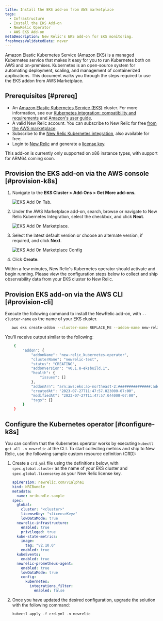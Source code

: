 ```yaml
---
title: Install the EKS add-on from AWS marketplace
tags:
  - Infrastructure
  - Install the EKS Add-on
  - NewRelic Operator
  - AWS EKS Add-on
metaDescription: New Relic's EKS add-on for EKS monitoring.
freshnessValidatedDate: never
---
```





Amazon Elastic Kubernetes Service (Amazon EKS) is a managed Kubernetes service that makes it easy for you to run Kubernetes both on AWS and on-premises. Kubernetes is an open-source system for automating deployment, scaling, and management of containerized applications. This document walks you through the steps required to use the EKS addon from AWS Marketplace.

## Prerequisites [#prereq]

* An [Amazon Elastic Kubernetes Service (EKS)](https://docs.aws.amazon.com/eks/latest/userguide/what-is-eks.html) cluster. For more information, see our [Kubernetes integration: compatibility and requirements](/docs/kubernetes-pixie/kubernetes-integration/get-started/kubernetes-integration-compatibility-requirements/) and [Amazon's user guide](https://docs.aws.amazon.com/eks/latest/userguide/create-cluster.html).
* A valid New Relic account. You can subscribe to New Relic for free [from the AWS marketplace](https://aws.amazon.com/marketplace/pp/prodview-ov56chowabeb4?sr=0-3&ref_=beagle&applicationId=AWS-Marketplace-Console).
* Subscribe to the [New Relic Kubernetes integration](https://aws.amazon.com/marketplace/pp/prodview-gcywa6keq2ajy?applicationId=AWS-Marketplace-Console&ref_=beagle&sr=0-5), also available for free.
* Login to [New Relic](https://one.newrelic.com/) and generate a [license key](https://one.newrelic.com/api-keys). 

<Callout variant="important">
This add-on is currently only supported on x86 instance types, with support for ARM64 coming soon.
</Callout>

## Provision the EKS add-on via the AWS console [#provision-k8s]

1. Navigate to the <DoNotTranslate>**EKS Cluster > Add-Ons > Get More add-ons**</DoNotTranslate>.

    <img
      title="eksAddOnTab.png"
      alt="EKS Add On Tab."
      src={eksAddOnTab}
    />

2. Under the AWS Marketplace add-on, search, browse or navigate to New Relic Kubernetes Integration, select the checkbox, and click <DoNotTranslate>**Next**</DoNotTranslate>.

    <img
      title="eksAddOnMarketplace.png"
      alt="EKS Add On Marketplace."
      src={eksAddOnMarketplace}
    />

3. Select the latest default version or choose an alternate version, if required, and click <DoNotTranslate>**Next**</DoNotTranslate>.

    <img
      title="eksAddOnMarketplaceConfig.png"
      alt="EKS Add On Marketplace Config"
      src={eksAddOnMarketplaceConfig}
    />

4. Click <DoNotTranslate>**Create**</DoNotTranslate>.

Within a few minutes, New Relic's Kubernetes operator should activate and begin running. Please view the configuration steps below to collect and ship observability data from your EKS cluster to New Relic.

## Provision EKS add-on via the AWS CLI [#provision-cli]

Execute the following command to install the NewRelic add-on, with `--cluster-name` as the name of your EKS cluster.

```bash
   aws eks create-addon --cluster-name REPLACE_ME --addon-name new-relic_kubernetes-operator
```

You'll receive output similar to the following:

```bash
    {
        "addon": {
            "addonName": "new-relic_kubernetes-operator",
            "clusterName": "newrelic-test",
            "status": "CREATING",
            "addonVersion": "v0.1.8-eksbuild.1",
            "health": {
                "issues": []
            },
            "addonArn": "arn:aws:eks:ap-northeast-2:###############:addon/kubecon2023-127/new-relic_kubernetes-operator/6cc5e7b7-d8f1-5fa0-c668-2bc9727e16b3",
            "createdAt": "2023-07-27T11:47:57.023000-07:00",
            "modifiedAt": "2023-07-27T11:47:57.044000-07:00",
            "tags": {}
        }
    }
```

## Configure the Kubernetes operator [#configure-k8s]

You can confirm that the Kubernetes operator works by executing `kubectl get all -n newrelic` at the CLI. To start collecting metrics and ship to New Relic, use the following sample custom resource definition (CRD):

1. Create a `crd.yml` file using the definitions below, with `spec.global.cluster` as the name of your EKS cluster and `spec.global.licensekey` as your New Relic license key.

    ```yml
    apiVersion: newrelic.com/v1alpha1
    kind: NRIBundle
    metadata:
      name: nribundle-sample
    spec:
      global:
        cluster: "<cluster>"
        licenseKey: "<licenseKey>"
        lowDataMode: true
      newrelic-infrastructure:
        enabled: true
        privileged: true
      kube-state-metrics:
        image:
          tag: "v2.10.0"
        enabled: true
      kubeEvents:
        enabled: true
      newrelic-prometheus-agent:
        enabled: true
        lowDataMode: true
        config:
          kubernetes:
            integrations_filter:
              enabled: false
    ```

2. Once you have updated the desired configuration, upgrade the solution with the following command:

    ```
    kubectl apply -f crd.yml -n newrelic
    ```
